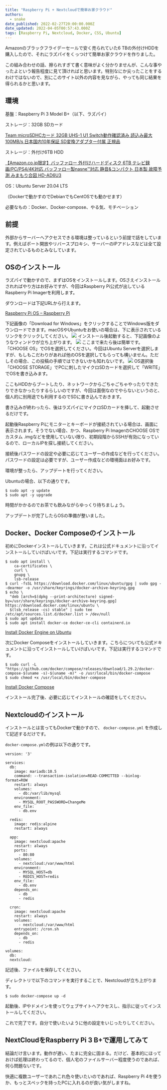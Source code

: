 ```yaml
---
title: "Raspberry Pi + Nextcloudで簡単お家クラウド"
authors:
  - snake
date_published: 2022-02-27T20:00:00.000Z
date_updated: 2022-04-05T00:57:43.000Z
tags: [Raspberry Pi, Nextcloud, Docker, CSS, Ubuntu]
---
```


Amazonのブラックフライデーセールで安く売られていた6 TBの外付けHDDを購入したので、それにラズパイをくっつけて簡単お家クラウドを作りました。

この組み合わせの話、擦られすぎて書く意味がよく分かりませんが、こんな事やったよという報告程度に見て頂ければと思います。特別なにか尖ったことをするわけではないので、別にこのサイト以外の内容を見ながら、やっても同じ結果を得られるかと思います。

## 環境

基盤：Raspberry Pi 3 Model B+（以下、ラズパイ）

ストレージ：32GB SDカード

[Team microSDHCカード 32GB UHS-1 U1 Switch動作確認済み 読込み最大100MB/s 日本国内10年保証 SD変換アダプター付属 正規品 ](https://www.amazon.co.jp/dp/B09HMJ48HT/)

ストレージ：外付け6TB HDD

[【Amazon.co.jp限定】バッファロー 外付けハードディスク 6TB テレビ録画/PC/PS4/4K対応 バッファロー製nasne™対応 静音&コンパクト 日本製 故障予測 みまもり合図 HD-AD6U3 ](https://www.amazon.co.jp/dp/B07QPNK96T/)

OS：Ubuntu Server 20.04 LTS

（Dockerで動かすのでDebianでもCentOSでも動かせます）

必要なもの：Docker、Docker-compose、やる気、モチベーション

## 前提

外部からサーバーへアクセスできる環境は整っているという前提で話をしています。例えばポート開放やリバースプロキシ、サーバーのIPアドレスなどは全て設定されているものとみなしています。

## OSのインストール

ラズパイで動かすので、まずはOSをインストールします。OSさえインストールされればやり方はお好みですが、今回はRaspberry Pi公式が出しているRaspberry Pi Imagerを利用します。

ダウンロードは下記URLから行えます。

[Raspberry Pi OS – Raspberry Pi](https://www.raspberrypi.com/software/)

下記画像の「Download for Windows」をクリックすることでWindows版をダウンロードできます。macOSやUbuntuをお使いの場合は、下に表示されているリンクをクリックしてください。
![](https://i.imgur.com/e83znZ2.png)
インストール後起動すると、下記画像のようなウィンドウが立ち上がります。
![](https://i.imgur.com/o50yja6.png)
ここまで来たら後は簡単です。「CHOOSE OS」でOSを選択してください。今回はUbuntu Serverを選択しますが、もしもこだわりがあれば他のOSを選択してもらっても構いません。ただしその場合、この投稿の手順ではできないかも知れないです。
![](https://i.imgur.com/Fchgc89.png)
OS選択後「CHOOSE STORAGE」でPCに刺したマイクロSDカードを選択して「WRITE」でOSを書き込みます。

ここもHDDからブートしたり、ネットワークからごちゃごちゃやったりできたりできなかったりするらしいのですが、今回は面倒なのでやらないというのと、個人的に別用途でも利用するのでSDに書き込んでおきます。

書き込みが終わったら、後はラズパイにマイクロSDカードを挿して、起動させるだけです。

起動後Raspberry Piにモニターとキーボードが接続されている場合は、画面に表示されます。そうでない場合、かつ、Raspberry Pi ImagerのCHOOSE OSでカスタム .imgなどを使用していない限り、初期段階からSSHが有効になっているので、ローカルIPを探し接続してください。

接続後パスワードの設定や必要に応じてユーザーの作成などを行ってください。パスワードの設定は必要ですが、ユーザー作成などの環境面はお好みです。

環境が整ったら、アップデートを行ってください。

Ubuntuの場合、以下の通りです。

    $ sudo apt -y update
    $ sudo apt -y upgrade

時間がかかるのでお茶でも飲みながらゆっくり待ちましょう。

アップデートが完了したらOSの準備が整いました。

## Docker、Docker Composeのインストール

初めにDockerインストールしていきます。これは公式ドキュメントに沿ってインストールしていけばいいです。下記は実行するコマンドです。

    $ sudo apt install \
        ca-certificates \
        curl \
        gnupg \
        lsb-release
    $ curl -fsSL https://download.docker.com/linux/ubuntu/gpg | sudo gpg --dearmor -o /usr/share/keyrings/docker-archive-keyring.gpg
    $ echo \
      "deb [arch=$(dpkg --print-architecture) signed-by=/usr/share/keyrings/docker-archive-keyring.gpg] https://download.docker.com/linux/ubuntu \
      $(lsb_release -cs) stable" | sudo tee /etc/apt/sources.list.d/docker.list > /dev/null
    $ sudo apt update
    $ sudo apt install docker-ce docker-ce-cli containerd.io


[Install Docker Engine on Ubuntu](https://docs.docker.com/engine/install/ubuntu/)

次にDocker Composeをインストールしていきます。こちらについても公式ドキュメントに沿ってインストールしていけばいいです。下記は実行するコマンドです。

    $ sudo curl -L "https://github.com/docker/compose/releases/download/1.29.2/docker-compose-$(uname -s)-$(uname -m)" -o /usr/local/bin/docker-compose
    $ sudo chmod +x /usr/local/bin/docker-compose


[Install Docker Compose](https://docs.docker.com/compose/install/#alternative-install-options)

インストール完了後、必要に応じてインストールの確認をしてください。

## Nextcloudのインストール

インストールとは言ってもDockerで動かすので、 `docker-compose.yml` を作成して記述するだけです。

`docker-compose.yml`の例は以下の通りです。

    version: '3'
    
    services:
      db:
        image: mariadb:10.5
        command: --transaction-isolation=READ-COMMITTED --binlog-format=ROW
        restart: always
        volumes:
          - db:/var/lib/mysql
        environment:
          - MYSQL_ROOT_PASSWORD=ChangeMe
        env_file:
          - db.env
    
      redis:
        image: redis:alpine
        restart: always
    
      app:
        image: nextcloud:apache
        restart: always
        ports:
          - 80:80
        volumes:
          - nextcloud:/var/www/html
        environment:
          - MYSQL_HOST=db
          - REDIS_HOST=redis
        env_file:
          - db.env
        depends_on:
          - db
          - redis
    
      cron:
        image: nextcloud:apache
        restart: always
        volumes:
          - nextcloud:/var/www/html
        entrypoint: /cron.sh
        depends_on:
          - db
          - redis
    
    volumes:
      db:
      nextcloud:

記述後、ファイルを保存してください。

ディレクトリで以下のコマンドを実行することで、Nextcloudが立ち上がります。

    $ sudo docker-compose up -d

起動後、IPやドメインを使ってウェブサイトへアクセスし、指示に従ってインストールしてください。

これで完了です。自分で使いたいように他の設定をいじったりしてください。

## NextCloudをRaspberry Pi 3 B+で運用してみて

結論だけ言います。動作が遅い、たまに完全に固まる。だけど、基本的にほっておけば処理は終わってるので、個人宅のファイルサーバー程度使うのであれば、何ら問題ないです。

快適に複数ユーザーであれこれ色々使いたいのであれば、Raspberry Pi 4を使うか、もっとスペックを持ったPCに入れるのが良い気がしますね。
